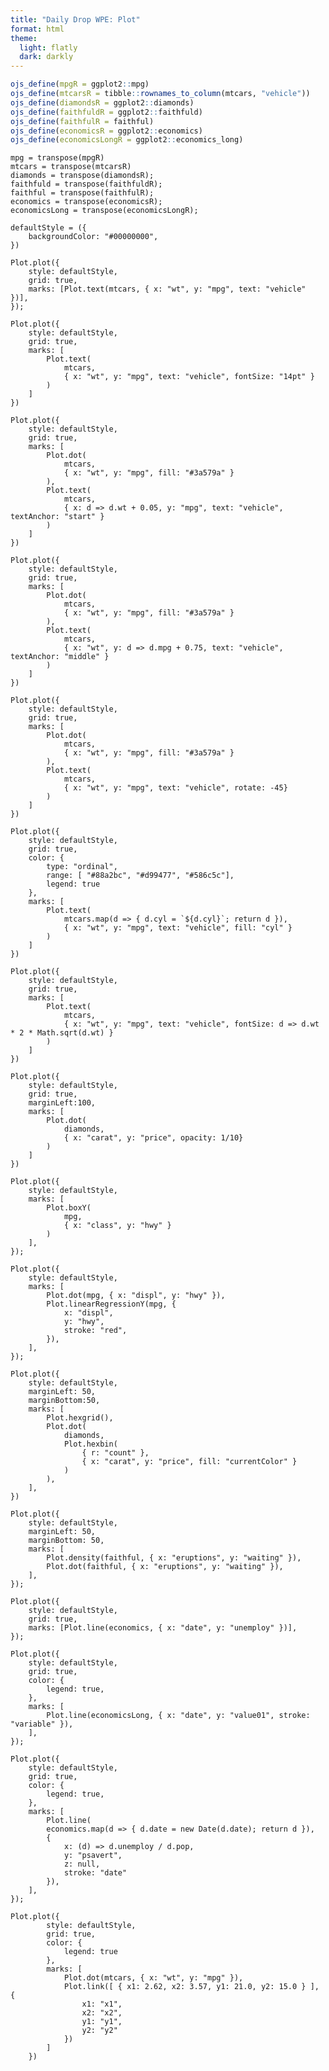 ```yaml
---
title: "Daily Drop WPE: Plot"
format: html
theme:
  light: flatly
  dark: darkly
---
```


```r
ojs_define(mpgR = ggplot2::mpg)
ojs_define(mtcarsR = tibble::rownames_to_column(mtcars, "vehicle"))
ojs_define(diamondsR = ggplot2::diamonds)
ojs_define(faithfuldR = ggplot2::faithfuld)
ojs_define(faithfulR = faithful)
ojs_define(economicsR = ggplot2::economics)
ojs_define(economicsLongR = ggplot2::economics_long)
```

```ojs
mpg = transpose(mpgR)
mtcars = transpose(mtcarsR)
diamonds = transpose(diamondsR);
faithfuld = transpose(faithfuldR);
faithful = transpose(faithfulR);
economics = transpose(economicsR);
economicsLong = transpose(economicsLongR);

defaultStyle = ({
	backgroundColor: "#00000000",
})
```

```ojs
Plot.plot({
	style: defaultStyle,
	grid: true,
	marks: [Plot.text(mtcars, { x: "wt", y: "mpg", text: "vehicle" })],
});
```

```ojs
Plot.plot({
	style: defaultStyle,
	grid: true,
	marks: [
		Plot.text(
			mtcars,
			{ x: "wt", y: "mpg", text: "vehicle", fontSize: "14pt" }
		)
	]
})
```

```ojs
Plot.plot({
	style: defaultStyle,
	grid: true,
	marks: [
		Plot.dot(
			mtcars,
			{ x: "wt", y: "mpg", fill: "#3a579a" }
		),
		Plot.text(
			mtcars,
			{ x: d => d.wt + 0.05, y: "mpg", text: "vehicle", textAnchor: "start" }
		)
	]
})
```

```ojs
Plot.plot({
	style: defaultStyle,
	grid: true,
	marks: [
		Plot.dot(
			mtcars,
			{ x: "wt", y: "mpg", fill: "#3a579a" }
		),
		Plot.text(
			mtcars,
			{ x: "wt", y: d => d.mpg + 0.75, text: "vehicle", textAnchor: "middle" }
		)
	]
})
```

```ojs
Plot.plot({
	style: defaultStyle,
	grid: true,
	marks: [
		Plot.dot(
			mtcars,
			{ x: "wt", y: "mpg", fill: "#3a579a" }
		),
		Plot.text(
			mtcars,
			{ x: "wt", y: "mpg", text: "vehicle", rotate: -45}
		)
	]
})
```

```ojs
Plot.plot({
	style: defaultStyle,
	grid: true,
	color: {
		type: "ordinal",
		range: [ "#88a2bc", "#d99477", "#586c5c"],
		legend: true
	},
	marks: [
		Plot.text(
			mtcars.map(d => { d.cyl = `${d.cyl}`; return d }),
			{ x: "wt", y: "mpg", text: "vehicle", fill: "cyl" }
		)
	]
})
```

```ojs
Plot.plot({
	style: defaultStyle,
	grid: true,
	marks: [
		Plot.text(
			mtcars,
			{ x: "wt", y: "mpg", text: "vehicle", fontSize: d => d.wt * 2 * Math.sqrt(d.wt) }
		)
	]
})
```

```ojs
Plot.plot({
	style: defaultStyle,
	grid: true,
	marginLeft:100,
	marks: [
		Plot.dot(
			diamonds,
			{ x: "carat", y: "price", opacity: 1/10}
		)
	]
})
```

```ojs
Plot.plot({
	style: defaultStyle,
	marks: [
		Plot.boxY(
			mpg, 
			{ x: "class", y: "hwy" }
		)
	],
});
```

```ojs
Plot.plot({
	style: defaultStyle,
	marks: [
		Plot.dot(mpg, { x: "displ", y: "hwy" }),
		Plot.linearRegressionY(mpg, {
			x: "displ",
			y: "hwy",
			stroke: "red",
		}),
	],
});
```

```ojs
Plot.plot({
	style: defaultStyle,
	marginLeft: 50,
	marginBottom:50,
	marks: [
		Plot.hexgrid(),
		Plot.dot(
			diamonds,
			Plot.hexbin(
				{ r: "count" },
				{ x: "carat", y: "price", fill: "currentColor" }
			)
		),
	],
})
```

```ojs
Plot.plot({
	style: defaultStyle,
	marginLeft: 50,
	marginBottom: 50,
	marks: [
		Plot.density(faithful, { x: "eruptions", y: "waiting" }),
		Plot.dot(faithful, { x: "eruptions", y: "waiting" }),
	],
});
```

```ojs
Plot.plot({
	style: defaultStyle,
	grid: true,
	marks: [Plot.line(economics, { x: "date", y: "unemploy" })],
});
```

```ojs
Plot.plot({
	style: defaultStyle,
	grid: true,
	color: {
		legend: true,
	},
	marks: [
		Plot.line(economicsLong, { x: "date", y: "value01", stroke: "variable" }),
	],
});
```

```ojs
Plot.plot({
	style: defaultStyle,
	grid: true,
	color: {
		legend: true,
	},
	marks: [
		Plot.line(
		economics.map(d => { d.date = new Date(d.date); return d }), 
		{
			x: (d) => d.unemploy / d.pop,
			y: "psavert",
			z: null,
			stroke: "date"
		}),
	],
});
```

```ojs
Plot.plot({
		style: defaultStyle,
		grid: true,
		color: {
			legend: true
		},
		marks: [
			Plot.dot(mtcars, { x: "wt", y: "mpg" }),
			Plot.link([ { x1: 2.62, x2: 3.57, y1: 21.0, y2: 15.0 } ], {
				x1: "x1",
				x2: "x2",
				y1: "y1",
				y2: "y2"
			})
		]
	})
```

<div id="manual-01"></div>

<div id="manual-02"></div>

<div id="manual-03"></div>

<div id="manual-04"></div>

<script type="module">
import * as Plot from "https://cdn.jsdelivr.net/npm/@observablehq/plot@latest/+esm";
import * as d3 from "https://cdn.jsdelivr.net/npm/d3@latest/+esm";

const mtcars = await d3.csv("./mtcars.csv", d3.autoType);
const mpg = await d3.csv("./mpg.csv", d3.autoType);
const faithfuld = await d3.csv("./faithfuld.csv", d3.autoType);

const manual01 = document.getElementById("manual-01")
const manual02 = document.getElementById("manual-02")
const manual03 = document.getElementById("manual-03")
const manual04 = document.getElementById("manual-04")

const defaultStyle = {
	backgroundColor: "#00000000",
}

manual01.replaceChildren(
	Plot.plot({
		style: defaultStyle,
		y: {
			grid: true,
		}, 
		marks: [
			Plot.auto(mpg, { x: "class", y: { reduce: "count" }, mark: "bar" })
		]
	})
)

manual02.replaceChildren(
	Plot.plot({
		style: defaultStyle,
		y: {
			grid: true,
		},
		marks: [
			Plot.auto(mpg, { y: "class", x: { reduce: "count" }, mark: "bar" })
		]
	})
)

manual03.replaceChildren(
	Plot.plot({
		style: defaultStyle,
		color: {
			legend: true
		},
		y: {
			grid: true,
		},
		marks: [
			Plot.auto(mpg, { x: "class", y: { reduce: "count" }, color: "drv", mark: "bar" })
		]
	})
)

manual04.replaceChildren(
	Plot.plot({
		style: defaultStyle,
		marks: [
			Plot.raster(
				faithfuld,
				{ x: "waiting", y: "eruptions", fill: "density", interpolate: "nearest"}
			)
		]
  })
)
</script>


<style>
[class*="plot-"] {
	background: none;
	background-color: #00000000;
}
</style>
